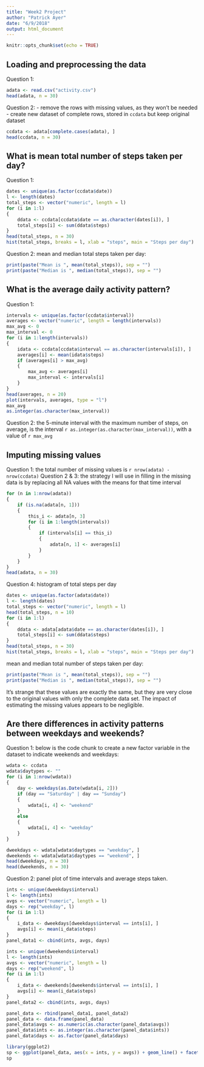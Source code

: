 ```yaml
---
title: "Week2 Project"
author: "Patrick Ayer"
date: "6/9/2018"
output: html_document
---
```


```r
knitr::opts_chunk$set(echo = TRUE)
```

## Loading and preprocessing the data
Question 1:
```r
adata <- read.csv("activity.csv")
head(adata, n = 30)
```

Question 2:
- remove the rows with missing values, as they won't be needed
- create new dataset of complete rows, stored in `ccdata` but keep original dataset

```r
ccdata <- adata[complete.cases(adata), ]
head(ccdata, n = 30)
```

## What is mean total number of steps taken per day?
Question 1:
```r
dates <- unique(as.factor(ccdata$date))
l <- length(dates)
total_steps <- vector("numeric", length = l)
for (i in 1:l)
{
    ddata <- ccdata[ccdata$date == as.character(dates[i]), ]
    total_steps[i] <- sum(ddata$steps)
}
head(total_steps, n = 30)
hist(total_steps, breaks = l, xlab = "steps", main = "Steps per day")
```
Question 2: mean and median total steps taken per day:
```r
print(paste("Mean is ", mean(total_steps)), sep = "")
print(paste("Median is ", median(total_steps)), sep = "")
```

## What is the average daily activity pattern?
Question 1:
```r
intervals <- unique(as.factor(ccdata$interval))
averages <- vector("numeric", length = length(intervals))
max_avg <- 0
max_interval <- 0
for (i in 1:length(intervals))
{
    idata <- ccdata[ccdata$interval == as.character(intervals[i]), ]
    averages[i] <- mean(idata$steps)
    if (averages[i] > max_avg)
    {
        max_avg <- averages[i]
        max_interval <- intervals[i]
    }
}
head(averages, n = 20)
plot(intervals, averages, type = "l")
max_avg
as.integer(as.character(max_interval))
```
Question 2: the 5-minute interval with the maximum number of steps, on average, is the interval `r as.integer(as.character(max_interval))`, with a value of `r max_avg`

## Imputing missing values
Question 1: the total number of missing values is `r nrow(adata) - nrow(ccdata)`
Question 2 & 3: the strategy I will use in filling in the missing data is by replacing all NA values with the means for that time interval
```r
for (n in 1:nrow(adata))
{
    if (is.na(adata[n, 1]))
    {
        this_i <- adata[n, 3]
        for (i in 1:length(intervals))
        {
            if (intervals[i] == this_i)
            {
                adata[n, 1] <- averages[i]
            }
        }
    }
}
head(adata, n = 30)
```
Question 4: histogram of total steps per day
```r
dates <- unique(as.factor(adata$date))
l <- length(dates)
total_steps <- vector("numeric", length = l)
head(total_steps, n = 10)
for (i in 1:l)
{
    ddata <- adata[adata$date == as.character(dates[i]), ]
    total_steps[i] <- sum(ddata$steps)
}
head(total_steps, n = 30)
hist(total_steps, breaks = l, xlab = "steps", main = "Steps per day")
```
mean and median total number of steps taken per day:
```r
print(paste("Mean is ", mean(total_steps)), sep = "")
print(paste("Median is ", median(total_steps)), sep = "")
```
It's strange that these values are exactly the same, but they are very close to the original values with only the complete data set. The impact of estimating the missing values appears to be negligible.

## Are there differences in activity patterns between weekdays and weekends?

Question 1: below is the code chunk to create a new factor variable in the dataset to indicate weekends and weekdays:
```r
wdata <- ccdata
wdata$daytypes <- ""
for (i in 1:nrow(wdata))
{
    day <- weekdays(as.Date(wdata[i, 2]))
    if (day == "Saturday" | day == "Sunday")
    {
        wdata[i, 4] <- "weekend"
    }
    else
    {
        wdata[i, 4] <- "weekday"
    }
}

dweekdays <- wdata[wdata$daytypes == "weekday", ]
dweekends <- wdata[wdata$daytypes == "weekend", ]
head(dweekdays, n = 30)
head(dweekends, n = 30)
```
Question 2: panel plot of time intervals and average steps taken. 
```r
ints <- unique(dweekdays$interval)
l <- length(ints)
avgs <- vector("numeric", length = l)
days <- rep("weekday", l)
for (i in 1:l)
{
    i_data <- dweekdays[dweekdays$interval == ints[i], ]
    avgs[i] <- mean(i_data$steps)
}
panel_data1 <- cbind(ints, avgs, days)

ints <- unique(dweekends$interval)
l <- length(ints)
avgs <- vector("numeric", length = l)
days <- rep("weekend", l)
for (i in 1:l)
{
    i_data <- dweekends[dweekends$interval == ints[i], ]
    avgs[i] <- mean(i_data$steps)
}
panel_data2 <- cbind(ints, avgs, days)

panel_data <- rbind(panel_data1, panel_data2)
panel_data <- data.frame(panel_data)
panel_data$avgs <- as.numeric(as.character(panel_data$avgs))
panel_data$ints <- as.integer(as.character(panel_data$ints))
panel_data$days <- as.factor(panel_data$days)

library(ggplot2)
sp <- ggplot(panel_data, aes(x = ints, y = avgs)) + geom_line() + facet_grid(days ~ .)
sp
```
















